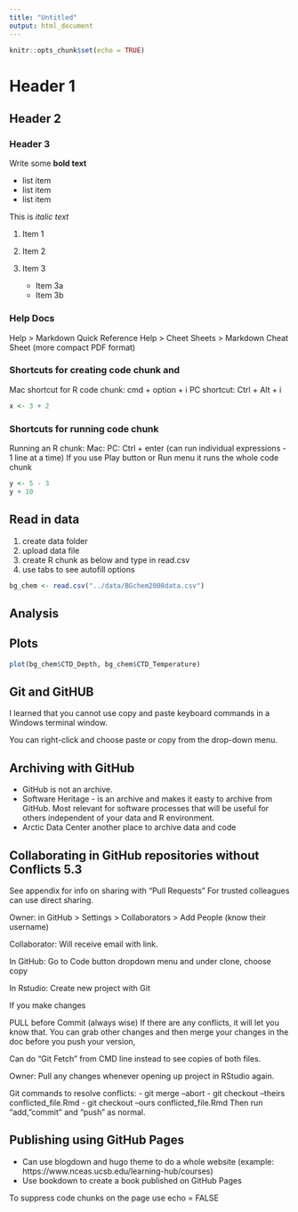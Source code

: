 ```yaml
---
title: "Untitled"
output: html_document
---
```


```r
knitr::opts_chunk$set(echo = TRUE)
```

# Header 1

## Header 2

### Header 3

Write some **bold text**

-   list item
-   list item
-   list item

This is *italic text*

1.  Item 1

2.  Item 2

3.  Item 3

    -   Item 3a
    -   Item 3b

### Help Docs

Help > Markdown Quick Reference
Help > Cheet Sheets > Markdown Cheat Sheet (more compact PDF format)
    
### Shortcuts for creating code chunk and     

Mac shortcut for R code chunk: cmd + option + i
PC shortcut: Ctrl + Alt + i

```r
x <- 3 + 2
```

### Shortcuts for running code chunk 

Running an R chunk:
Mac: 
PC: Ctrl + enter (can run individual expressions - 1 line at a time)
If you use Play button or Run menu it runs the whole code chunk 

```r
y <- 5 - 3
y + 10
```
## Read in data

1. create data folder
1. upload data file
1. create R chunk as below and type in read.csv
1. use tabs to see autofill options

```r
bg_chem <- read.csv("../data/BGchem2008data.csv")
```




## Analysis

## Plots

```r
plot(bg_chem$CTD_Depth, bg_chem$CTD_Temperature)
```
 
## Git and GitHUB

I learned that you cannot use copy and paste keyboard commands in a Windows terminal window. 

You can right-click and choose paste or copy from the drop-down menu.

## Archiving with GitHub

- GitHub is not an archive.
- Software Heritage - is an archive and makes it easty to archive from GitHub. Most relevant for software processes that will be useful for others independent of your data and R environment.
- Arctic Data Center another place to archive data and code

## Collaborating in GitHub repositories without Conflicts 5.3

See appendix for info on sharing with "Pull Requests"
For trusted colleagues can use direct sharing.

Owner: in GitHub > Settings > Collaborators > Add People (know their username)

Collaborator: Will receive email with link. 

In GitHub: Go to Code button dropdown menu and under clone, choose copy

In Rstudio: Create new project with Git

If you make changes

PULL before Commit (always wise)
If there are any conflicts, it will let you know that. You can grab other changes and then merge your changes in the doc before you push your version,

Can do "Git Fetch" from CMD line instead to see copies of both files.

Owner: Pull any changes whenever opening up project in RStudio again.

Git commands to resolve conflicts:
- git merge --abort
- git checkout --theirs conflicted_file.Rmd
- git checkout --ours conflicted_file.Rmd
Then run "add, "commit" and "push" as normal.

## Publishing using GitHub Pages

- Can use blogdown and hugo theme to do a whole website (example: https://www.nceas.ucsb.edu/learning-hub/courses)
- Use bookdown to create a book published on GitHub Pages

To suppress code chunks on the page use echo = FALSE
```r

```
